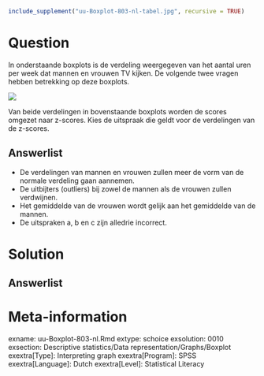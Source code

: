 ```{r, echo = FALSE, results = "hide"}
include_supplement("uu-Boxplot-803-nl-tabel.jpg", recursive = TRUE)
```



Question
========
  
In onderstaande boxplots is de verdeling weergegeven van het aantal uren per week dat mannen en vrouwen TV kijken. De volgende twee vragen hebben betrekking op deze boxplots.


![](uu-Boxplot-803-nl-tabel.jpg)

Van beide verdelingen in bovenstaande boxplots worden de scores omgezet naar z-scores. Kies de uitspraak die geldt voor de verdelingen van de z-scores.


  
Answerlist
----------
* De verdelingen van mannen en vrouwen zullen meer de vorm van de normale verdeling gaan aannemen.
* De uitbijters (outliers) bij zowel de mannen als de vrouwen zullen verdwijnen.
* Het gemiddelde van de vrouwen wordt gelijk aan het gemiddelde van de mannen. 
* De uitspraken a, b en c zijn alledrie incorrect.




Solution
========
  


Answerlist
----------



Meta-information
================
exname: uu-Boxplot-803-nl.Rmd
extype: schoice
exsolution: 0010
exsection: Descriptive statistics/Data representation/Graphs/Boxplot
exextra[Type]: Interpreting graph
exextra[Program]: SPSS
exextra[Language]: Dutch
exextra[Level]: Statistical Literacy
